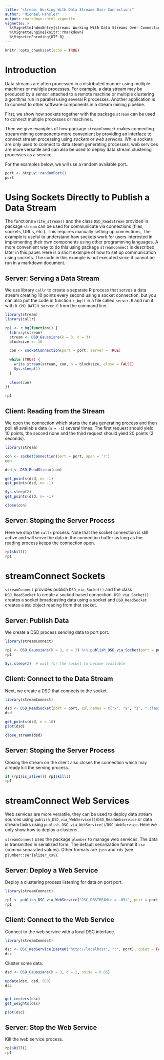 ```yaml
---
title: "stream: Working With Data Streams Over Connections"
author: "Michael Hahsler"
output: rmarkdown::html_vignette
vignette: >
  %\VignetteIndexEntry{stream: Working With Data Streams Over Connections}
  %\VignetteEngine{knitr::rmarkdown}
  %\VignetteEncoding{UTF-8}
---
```


```r
knitr::opts_chunk$set(echo = TRUE)
```

# Introduction

Data streams are often processed in a distributed manner
using multiple machines or multiple processes.
For example, a data stream may be produced by a sensor attached to a remote 
machine or multiple clustering algorithms run in parallel using several R 
processes. Another application is to connect to other software components 
in a stream mining pipeline.

First, we show how sockets together with the package `stream` can be used to 
connect multiple processes or machines. 

Then we give examples of how
package `streamConnect` makes connecting stream mining components more
convenient by providing an interface
to connect stream processing using _sockets_ or _web services_. 
While sockets are only used to connect to data steam generating processes,
web services are more versatile and can also be used
to deploy data stream clustering processes as a service.

For the examples below, we will use a random available port..

```r
port <- httpuv::randomPort()
port
```

# Using Sockets Directly to Publish a Data Stream

The functions `write_stream()` and the 
class `DSD_ReadStream` provided in package `stream` can be used for communicate 
via connections (files, sockets, URLs, etc.). 
This requires manually setting up connections, The example
is useful to understand how sockets work for users interested in 
implementing their own components using other programming languages. 
A more convenient way
to do this using package `streamConnect` is described later in this paper.
Here is 
a short example of how to set up communication using sockets.
The code in this example is not executed since it cannot be run in a 
markdown document.

## Server: Serving a Data Stream

We use library `callr` to create a separate R process that serves a data 
stream creating 10 points every second
using a socket connection, but
you can also put the code in function `r_bg()` in a file 
called `server.R` and run it with `R CMD BATCH server.R` from the command line.

```r
library(stream)
library(callr)

rp1 <- r_bg(function() {
  library(stream)
  stream <- DSD_Gaussians(k = 3, d = 3)
  blocksize <- 10

  con <- socketConnection(port = port, server = TRUE)
  
  while (TRUE) {
    write_stream(stream, con, n = blocksize, close = FALSE)
    Sys.sleep(1)
  }
  
  close(con)
})

rp1
```

## Client: Reading from the Stream

We open the connection which starts the data generating process and then poll
all available data (`n = -1`) several times. The first request should yield 10 points, the second none and the third request should yield 20 points (2 seconds).

```r
library(stream)

con <- socketConnection(port = port, open = 'r')
con

dsd <- DSD_ReadStream(con)

get_points(dsd, n= -1)
get_points(dsd, n= -1)

Sys.sleep(2)
get_points(dsd, n= -1)

close(con)
```

## Server: Stoping the Server Process

Here we stop the `callr` process. Note that the socket connection is still active and will serve the data in the connection buffer as long as the reading
process keeps the connection open.

```r
rp1$kill()
rp1
```

# streamConnect Sockets

`streamConnect` provides publish `DSD_via_Socket()` and the class
`DSD_ReadSocket` to create a socked based connection. 
`DSD_via_Socket()` creates a socket broadcasting data using a socket and
`DSD_ReadSocket` creates a `DSD` object reading from that socket.

## Server: Publish Data
We create a DSD process sending data to port port.
```r
library(streamConnect)

rp1 <- DSD_Gaussians(k = 3, d = 3) %>% publish_DSD_via_Socket(port = port)
rp1

Sys.sleep(2)  # wait for the socket to become available
```

## Client: Connect to the Data Stream
Next, we create a DSD that connects to the socket.
```r
library(streamConnect)

dsd <- DSD_ReadSocket(port = port, col.names = c("x", "y", "z", ".class"))
dsd

get_points(dsd, n = 10)
plot(dsd)

close_stream(dsd)
```

## Server: Stoping the Server Process
Closing the stream on the client also closes the connection which may already 
kill the serving process.
```r
if (rp1$is_alive()) rp1$kill()
rp1
```


# streamConnect Web Services

Web services are more versatile, they can be used to deploy data stream sources 
using `publish_DSD_via_WebService()`/`DSD_ReadWebservice`
or data stream tasks using `publish_DSC_via_WebService()`/`DSC_WebService`. 
Here we only show how to deploy a clusterer.

`streamConnect` uses the package `plumber` to manage web services.
The data is transmitted in serialized form. The default serialization format 
it `csv` (comma separated values). Other formats are `json` and `rds` 
(see `plumber::serializer_csv`). 

## Server: Deploy a Web Service
Deploy a clustering process listening for data on port port.
```r
library(streamConnect)

rp1 <- publish_DSC_via_WebService("DSC_DBSTREAM(r = .05)", port = port)
rp1
```

## Client: Connect to the Web Service
Connect to the web service with a local DSC interface.
```r
library(streamConnect)

dsc <- DSC_WebService(paste0("http://localhost", ":", port), quiet = FALSE)
dsc
```

Cluster some data.
```r
dsd <- DSD_Gaussians(k = 3, d = 2, noise = 0.05)

update(dsc, dsd, 500)
dsc


get_centers(dsc)
get_weights(dsc)

plot(dsc)
```

## Server: Stop the Web Service
Kill the web service process.
```r
rp1$kill()
rp1
```


